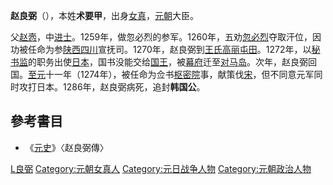 {{Otheruses|other=名为赵良弼的其他人物|赵贤}}
{{Otheruses|other=名为赵良弼的其他人物|趙惟卿}}

'''赵良弼'''（{{bd|1216年||1286年||catIdx=Z}}），本姓'''术要甲'''，出身[[女真|女真]]，[[元朝|元朝]]大臣。

父[[赵悫|赵悫]]，中[[进士|进士]]。1259年，做忽必烈的参军。1260年，五劝[[忽必烈|忽必烈]]夺取汗位，因功被任命为参[[陕西|陕西]][[四川|四川]]宣抚司。1270年，赵良弼到[[王氏高丽|王氏高丽]][[屯田|屯田]]。1272年，以[[秘书监|秘书监]]的职务出使[[日本|日本]]，国书没能交给[[日本天皇|国王]]，被[[幕府|幕府]]迁至[[对马岛|对马岛]]。次年，赵良弼回国。[[至元_(忽必烈)|至元]]十一年（1274年），被任命为佥书[[枢密院|枢密院]]事，献策伐[[宋|宋]]，但不同意元军同时攻打日本。1286年，赵良弼病死，追封'''韩国公'''。

==參考書目==
* 《[[元史|元史]]》〈赵良弼傳〉

{{Authority control}}

{{DEFAULTSORT:Z趙良弼}}
[[Category:趙姓|L良弼]]
[[Category:元朝女真人|Category:元朝女真人]]
[[Category:元日战争人物|Category:元日战争人物]]
[[Category:元朝政治人物|Category:元朝政治人物]]